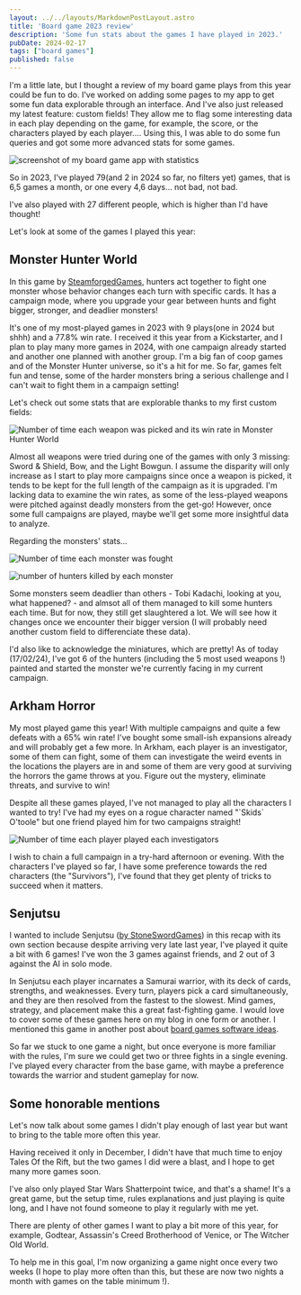 ```yaml
---
layout: ../../layouts/MarkdownPostLayout.astro
title: 'Board game 2023 review'
description: 'Some fun stats about the games I have played in 2023.'
pubDate: 2024-02-17
tags: ["board games"]
published: false
---
```


I'm a little late, but I thought a review of my board game plays from this year could be fun to do. I've worked on adding some pages to my app to get some fun data explorable through an interface.
And I've also just released my latest feature: custom fields! They allow me to flag some interesting data in each play depending on the game, for example, the score, or the characters played by each player.... Using this, I was able to do some fun queries and got some more advanced stats for some games.

<Image 
    src={global} 
    class="img"
    alt="screenshot of my board game app with statistics"
/>

So in 2023, I've played 79(and 2 in 2024 so far, no filters yet) games, that is 6,5 games a month, or one every 4,6 days... not bad, not bad.

I've also played with 27 different people, which is higher than I'd have thought! 

Let's look at some of the games I played this year: 

## Monster Hunter World

In this game by [SteamforgedGames](https://twitter.com/SteamforgedLtd), hunters act together to fight one monster whose behavior changes each turn with specific cards. It has a campaign mode, where you upgrade your gear between hunts and fight bigger, stronger, and deadlier monsters!

It's one of my most-played games in 2023 with 9 plays(one in 2024 but shhh) and a 77.8% win rate. I received it this year from a Kickstarter, and I plan to play many more games in 2024, with one campaign already started and another one planned with another group. I'm a big fan of coop games and of the Monster Hunter universe, so it's a hit for me. So far, games felt fun and tense, some of the harder monsters bring a serious challenge and I can't wait to fight them in a campaign setting!

Let's check out some stats that are explorable thanks to my first custom fields: 

<Image 
    src={weapons} 
    class="img-50"
    alt="Number of time each weapon was picked and its win rate in Monster Hunter World"
/>

Almost all weapons were tried during one of the games with only 3 missing: Sword & Shield, Bow, and the Light Bowgun. I assume the disparity will only increase as I start to play more campaigns since once a weapon is picked, it tends to be kept for the full length of the campaign as it is upgraded. I'm lacking data to examine the win rates, as some of the less-played weapons were pitched against deadly monsters from the get-go!  However, once some full campaigns are played, maybe we'll get some more insightful data to analyze.

Regarding the monsters' stats...

<Image 
    src={monster} 
    class="img-50"
    alt="Number of time each monster was fought"
/>

<Image 
    src={monster2} 
    class="img-50"
    alt="number of hunters killed by each monster"
/>

Some monsters seem deadlier than others - Tobi Kadachi, looking at you, what happened? - and almsot all of them managed to kill some hunters each time. But for now, they still get slaughtered a lot. We will see how it changes once we encounter their bigger version (I will probably need another custom field to differenciate these data).

I'd also like to acknowledge the miniatures, which are pretty! As of today (17/02/24), I've got 6 of the hunters (including the 5 most used weapons !) painted and started the monster we're currently facing in my current campaign.

## Arkham Horror

My most played game this year! With multiple campaigns and quite a few defeats with a 65% win rate! I've bought some small-ish expansions already and will probably get a few more.
In Arkham, each player is an investigator, some of them can fight, some of them can investigate the weird events in the locations the players are in and some of them are very good at surviving the horrors the game throws at you. Figure out the mystery, eliminate threats, and survive to win!

Despite all these games played, I've not managed to play all the characters I wanted to try! I've had my eyes on a rogue character named "\`Skids\` O'toole" but one friend played him for two campaigns straight! 

<Image 
    src={investigator} 
    class="img-50"
    alt="Number of time each player played each investigators"
/>


I wish to chain a full campaign in a try-hard afternoon or evening. With the characters I've played so far, I have some preference towards the red characters (the "Survivors"), I've found that they get plenty of tricks to succeed when it matters.

## Senjutsu

I wanted to include Senjutsu ([by StoneSwordGames](https://twitter.com/StoneSwordGames)) in this recap with its own section because despite arriving very late last year, I've played it quite a bit with 6 games! I've won the 3 games against friends, and 2 out of 3 against the AI in solo mode.

In Senjutsu each player incarnates a Samurai warrior, with its deck of cards, strengths, and weaknesses. Every turn, players pick a card simultaneously, and they are then resolved from the fastest to the slowest. Mind games, strategy, and placement make this a great fast-fighting game. I would love to cover some of these games here on my blog in one form or another. I mentioned this game in another post about [board games software ideas](/posts/ideas-board-game-apps/#animation-of-a-play).

So far we stuck to one game a night, but once everyone is more familiar with the rules, I'm sure we could get two or three fights in a single evening. I've played every character from the base game, with maybe a preference towards the warrior and student gameplay for now. 

## Some honorable mentions

Let's now talk about some games I didn't play enough of last year but want to bring to the table more often this year.

Having received it only in December, I didn't have that much time to enjoy Tales Of the Rift, but the two games I did were a blast, and I hope to get many more games soon. 

I've also only played Star Wars Shatterpoint twice, and that's a shame! It's a great game, but the setup time, rules explanations and just playing is quite long, and I have not found someone to play it regularly with me yet.

There are plenty of other games I want to play a bit more of this year, for example, Godtear, Assassin's Creed Brotherhood of Venice, or The Witcher Old World.

To help me in this goal, I'm now organizing a game night once every two weeks (I hope to play more often than this, but these are now two nights a month with games on the table minimum !). 